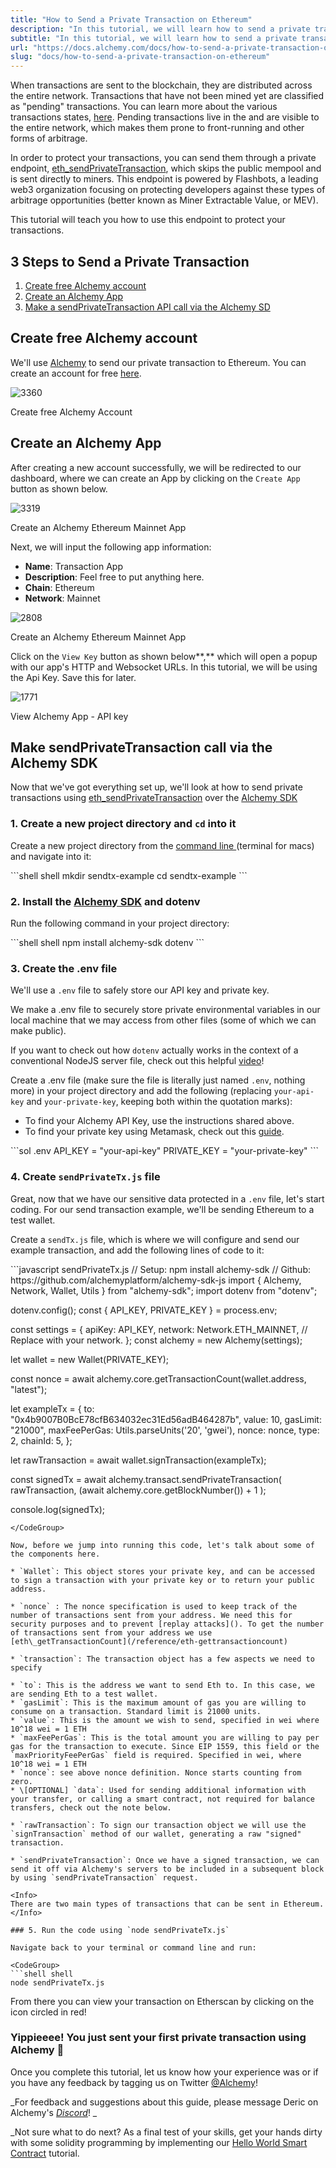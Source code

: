 ```yaml
---
title: "How to Send a Private Transaction on Ethereum"
description: "In this tutorial, we will learn how to send a private transaction on Ethereum."
subtitle: "In this tutorial, we will learn how to send a private transaction on Ethereum."
url: "https://docs.alchemy.com/docs/how-to-send-a-private-transaction-on-ethereum"
slug: "docs/how-to-send-a-private-transaction-on-ethereum"
---
```


When transactions are sent to the blockchain, they are distributed across the entire network. Transactions that have not been mined yet are classified as "pending" transactions. You can learn more about the various transactions states, [here](/docs/ethereum-transactions-pending-mined-dropped-replaced). Pending transactions live in the and are visible to the entire network, which makes them prone to front-running and other forms of arbitrage.

In order to protect your transactions, you can send them through a private endpoint, [eth\_sendPrivateTransaction](/reference/eth-sendprivatetransaction), which skips the public mempool and is sent directly to miners. This endpoint is powered by Flashbots, a leading web3 organization focusing on protecting developers against these types of arbitrage opportunities (better known as Miner Extractable Value, or MEV).

This tutorial will teach you how to use this endpoint to protect your transactions.

## 3 Steps to Send a Private Transaction

1. [Create free Alchemy account](#create-free-alchemy-account)
2. [Create an Alchemy App](#heading-step-2-create-an-alchemy-app-and-api-key)
3. [Make a sendPrivateTransaction API call via the Alchemy SD](#make-eth_sendprivatetransaction-api-call)

## Create free Alchemy account

We'll use [Alchemy](https://dashboard.alchemyapi.io/signup/?a=02ace7d259) to send our private transaction to Ethereum. You can create an account for free [here](https://dashboard.alchemyapi.io/signup/?a=02ace7d259).

![3360](f475308-Screenshot_2022-04-02_at_13.39.50.png "Screenshot 2022-04-02 at 13.39.50.png")

Create free Alchemy Account

## Create an Alchemy App

After creating a new account successfully, we will be redirected to our dashboard, where we can create an App by clicking on the `Create App` button as shown below.

![3319](976d624-Screenshot_2022-05-30_at_14.21.04.png "Screenshot 2022-05-30 at 14.21.04.png")

Create an Alchemy Ethereum Mainnet App

Next, we will input the following app information:

* **Name**: Transaction App
* **Description**: Feel free to put anything here.
* **Chain**: Ethereum
* **Network**: Mainnet

![2808](8c8b43f-Screenshot_2022-05-30_at_14.33.16.png "Screenshot 2022-05-30 at 14.33.16.png")

Create an Alchemy Ethereum Mainnet App

Click on the `View Key` button as shown below\*\*,\*\* which will open a popup with our app's HTTP and Websocket URLs. In this tutorial, we will be using the Api Key. Save this for later.

![1771](0c2d676-Screenshot_2022-05-30_at_16.18.58.png "Screenshot 2022-05-30 at 16.18.58.png")

View Alchemy App - API key

## Make sendPrivateTransaction call via the Alchemy SDK

Now that we've got everything set up, we'll look at how to send private transactions using [eth\_sendPrivateTransaction](/reference/eth-sendprivatetransaction) over the [Alchemy SDK](/reference/alchemy-sdk-quickstart)

### 1. Create a new project directory and `cd` into it

Create a new project directory from the [command line ](https://www.computerhope.com/jargon/c/commandi.htm)(terminal for macs) and navigate into it:

<CodeGroup>
  ```shell shell
  mkdir sendtx-example
  cd sendtx-example
  ```
</CodeGroup>

### 2. Install the [Alchemy SDK](/reference/alchemy-sdk-quickstart) and dotenv

Run the following command in your project directory:

<CodeGroup>
  ```shell shell
  npm install alchemy-sdk dotenv
  ```
</CodeGroup>

### 3. Create the .env file

We'll use a `.env` file to safely store our API key and private key.

<Info>
  We make a .env file to securely store private environmental variables in our local machine that we may access from other files (some of which we can make public).

  If you want to check out how `dotenv` actually works in the context of a conventional NodeJS server file, check out this helpful [video](https://www.youtube.com/watch?v=5WFyhsnU4Ik)!
</Info>

Create a .env file (make sure the file is literally just named `.env`, nothing more) in your project directory and add the following (replacing `your-api-key` and `your-private-key`, keeping both within the quotation marks):

* To find your Alchemy API Key, use the instructions shared above.
* To find your private key using Metamask, check out this [guide](https://metamask.zendesk.com/hc/en-us/articles/360015289632-How-to-Export-an-Account-Private-Key).

<CodeGroup>
  ```sol .env
  API_KEY = "your-api-key"
  PRIVATE_KEY = "your-private-key"
  ```
</CodeGroup>

### 4. Create `sendPrivateTx.js` file

Great, now that we have our sensitive data protected in a `.env` file, let's start coding. For our send transaction example, we'll be sending Ethereum to a test wallet.

Create a `sendTx.js` file, which is where we will configure and send our example transaction, and add the following lines of code to it:

<CodeGroup>
  ```javascript sendPrivateTx.js
  // Setup: npm install alchemy-sdk
  // Github: https://github.com/alchemyplatform/alchemy-sdk-js
  import { Alchemy, Network, Wallet, Utils } from "alchemy-sdk";
  import dotenv from "dotenv";

  dotenv.config();
  const { API_KEY, PRIVATE_KEY } = process.env;

  const settings = {
    apiKey: API_KEY,
    network: Network.ETH_MAINNET, // Replace with your network.
  };
  const alchemy = new Alchemy(settings);

  let wallet = new Wallet(PRIVATE_KEY);

  const nonce = await alchemy.core.getTransactionCount(wallet.address, "latest");

  let exampleTx = {
    to: "0x4b9007B0BcE78cfB634032ec31Ed56adB464287b",
    value: 10,
    gasLimit: "21000",
    maxFeePerGas: Utils.parseUnits('20', 'gwei'),
    nonce: nonce,
    type: 2,
    chainId: 5,
  };

  let rawTransaction = await wallet.signTransaction(exampleTx);

  const signedTx = await alchemy.transact.sendPrivateTransaction(
    rawTransaction,
    (await alchemy.core.getBlockNumber()) + 1
  );

  console.log(signedTx);
  ```
</CodeGroup>

Now, before we jump into running this code, let's talk about some of the components here.

* `Wallet`: This object stores your private key, and can be accessed to sign a transaction with your private key or to return your public address.

* `nonce` : The nonce specification is used to keep track of the number of transactions sent from your address. We need this for security purposes and to prevent [replay attacks](). To get the number of transactions sent from your address we use [eth\_getTransactionCount](/reference/eth-gettransactioncount)

* `transaction`: The transaction object has a few aspects we need to specify

  * `to`: This is the address we want to send Eth to. In this case, we are sending Eth to a test wallet.
  * `gasLimit`: This is the maximum amount of gas you are willing to consume on a transaction. Standard limit is 21000 units.
  * `value`: This is the amount we wish to send, specified in wei where 10^18 wei = 1 ETH
  * `maxFeePerGas`: This is the total amount you are willing to pay per gas for the transaction to execute. Since EIP 1559, this field or the `maxPriorityFeePerGas` field is required. Specified in wei, where 10^18 wei = 1 ETH
  * `nonce`: see above nonce definition. Nonce starts counting from zero.
  * \[OPTIONAL] `data`: Used for sending additional information with your transfer, or calling a smart contract, not required for balance transfers, check out the note below.

* `rawTransaction`: To sign our transaction object we will use the `signTransaction` method of our wallet, generating a raw "signed" transaction.

* `sendPrivateTransaction`: Once we have a signed transaction, we can send it off via Alchemy's servers to be included in a subsequent block by using `sendPrivateTransaction` request.

<Info>
  There are two main types of transactions that can be sent in Ethereum.
</Info>

### 5. Run the code using `node sendPrivateTx.js`

Navigate back to your terminal or command line and run:

<CodeGroup>
  ```shell shell
  node sendPrivateTx.js
  ```
</CodeGroup>

From there you can view your transaction on Etherscan by clicking on the icon circled in red!

### Yippieeee! You just sent your first private transaction using Alchemy 🎉

Once you complete this tutorial, let us know how your experience was or if you have any feedback by tagging us on Twitter [@Alchemy](https://twitter.com/Alchemy)!

\_For feedback and suggestions about this guide, please message Deric on Alchemy's [*Discord*](https://discord.gg/A39JVCM)! \_

\_Not sure what to do next? As a final test of your skills, get your hands dirty with some solidity programming by implementing our [Hello World Smart Contract](/docs/hello-world-smart-contract) tutorial.
